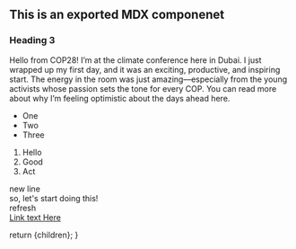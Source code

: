 
## This is an exported MDX componenet
### Heading 3

Hello from COP28! I’m at the climate conference here in Dubai. I just wrapped up my first day, and it was an exciting, productive, and inspiring start. The energy in the room was just amazing—especially from the young activists whose passion sets the tone for every COP. You can read more about why I’m feeling optimistic about the days ahead here.

- One
- Two
- Three

1. Hello
2. Good
3. Act

new line\
so, let's start doing this!\
refresh\
[Link text Here](https://link-url-here.org)

  return <MdxLayout>{children}</MdxLayout>;
}
